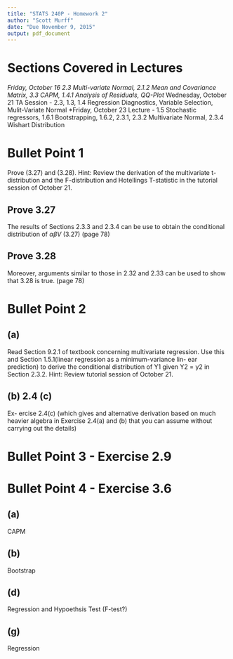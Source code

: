 ```yaml
---
title: "STATS 240P - Homework 2"
author: "Scott Murff"
date: "Due November 9, 2015"
output: pdf_document
---
```


# Sections Covered in Lectures

*Friday, October 16 2.3 Multi-variate Normal, 2.1.2 Mean and Covariance Matrix, 3.3 CAPM, 1.4.1 Analysis of Residuals, QQ-Plot
*Wednesday, October 21 TA Session - 2.3, 1.3, 1.4 Regression Diagnostics, Variable Selection, Mulit-Variate Normal
*Friday, October 23 Lecture - 1.5 Stochastic regressors, 1.6.1 Bootstrapping, 1.6.2, 2.3.1, 2.3.2 Multivariate Normal, 2.3.4 Wishart Distribution


# Bullet Point 1

Prove (3.27) and (3.28). Hint: Review the derivation of the multivariate t-distribution and the F-distribution and Hotellings T-statistic in the tutorial session of October 21.

## Prove 3.27

The results of Sections 2.3.3 and 2.3.4 can be use to obtain the conditional distribution of $\alpha \beta V$ (3.27) (page 78)

## Prove 3.28

Moreover, arguments similar to those in 2.32 and 2.33 can be used to show that 3.28 is true. (page 78)

# Bullet Point 2

## (a)

Read Section 9.2.1 of textbook concerning multivariate regression. Use this and Section 1.5.1(linear regression as a minimum-variance lin- ear prediction) to derive the conditional distribution of Y1 given Y2 = y2 in Section 2.3.2. Hint: Review tutorial session of October 21.

## (b) 2.4 (c)

Ex- ercise 2.4(c) (which gives and alternative derivation based on much heavier algebra in Exercise 2.4(a) and (b) that you can assume without carrying out the details)

# Bullet Point 3 - Exercise 2.9

# Bullet Point 4 - Exercise 3.6

## (a)

CAPM

## (b)

Bootstrap

## (d)

Regression and Hypoethsis Test (F-test?)

## (g)

Regression
